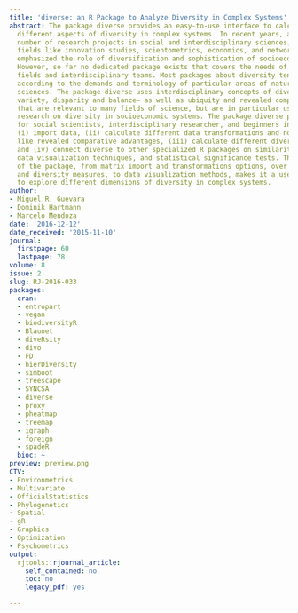 ```yaml
---
title: 'diverse: an R Package to Analyze Diversity in Complex Systems'
abstract: The package diverse provides an easy-to-use interface to calculate and visualize
  different aspects of diversity in complex systems. In recent years, an increasing
  number of research projects in social and interdisciplinary sciences, including
  fields like innovation studies, scientometrics, economics, and network science have
  emphasized the role of diversification and sophistication of socioeconomic systems.
  However, so far no dedicated package exists that covers the needs of these emerging
  fields and interdisciplinary teams. Most packages about diversity tend to be created
  according to the demands and terminology of particular areas of natural and biological
  sciences. The package diverse uses interdisciplinary concepts of diversity—like
  variety, disparity and balance— as well as ubiquity and revealed comparative advantages,
  that are relevant to many fields of science, but are in particular useful for interdisciplinary
  research on diversity in socioeconomic systems. The package diverse provides a toolkit
  for social scientists, interdisciplinary researcher, and beginners in ecology to
  (i) import data, (ii) calculate different data transformations and normalization
  like revealed comparative advantages, (iii) calculate different diversity measures,
  and (iv) connect diverse to other specialized R packages on similarity measures,
  data visualization techniques, and statistical significance tests. The comprehensiveness
  of the package, from matrix import and transformations options, over similarity
  and diversity measures, to data visualization methods, makes it a useful package
  to explore different dimensions of diversity in complex systems.
author:
- Miguel R. Guevara
- Dominik Hartmann
- Marcelo Mendoza
date: '2016-12-12'
date_received: '2015-11-10'
journal:
  firstpage: 60
  lastpage: 78
volume: 8
issue: 2
slug: RJ-2016-033
packages:
  cran:
  - entropart
  - vegan
  - biodiversityR
  - Blaunet
  - diveRsity
  - divo
  - FD
  - hierDiversity
  - simboot
  - treescape
  - SYNCSA
  - diverse
  - proxy
  - pheatmap
  - treemap
  - igraph
  - foreign
  - spadeR
  bioc: ~
preview: preview.png
CTV:
- Environmetrics
- Multivariate
- OfficialStatistics
- Phylogenetics
- Spatial
- gR
- Graphics
- Optimization
- Psychometrics
output:
  rjtools::rjournal_article:
    self_contained: no
    toc: no
    legacy_pdf: yes

---
```

